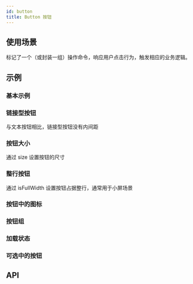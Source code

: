 ```yaml
---
id: button
title: Button 按钮
---
```



## 使用场景

标记了一个（或封装一组）操作命令，响应用户点击行为，触发相应的业务逻辑。

## 示例

### 基本示例

<Story fn={Basic} />

### 链接型按钮

与文本按钮相比，链接型按钮没有内间距

<Story fn={LinkButton} />

### 按钮大小

通过 size 设置按钮的尺寸

<Story fn={Size} />

### 整行按钮

通过 isFullWidth 设置按钮占据整行，通常用于小屏场景

<Story fn={FullWidth} />

### 按钮中的图标

<Story fn={AddIcon} />

### 按钮组

<Story fn={ButtonGroup} />

### 加载状态

<Story fn={Loading} />

### 可选中的按钮

<Story fn={Toggle} />

<Story fn={ToggleGroup} />

## API

<PropsTable component={Button} />
